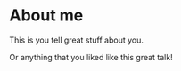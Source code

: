 

# About me

This is you tell great stuff about you.

Or anything that you liked like this great talk!

<Spotify spotifyLink="episode/39yy9K1YvtPCT5widIJjZf"  height="152px" width="100%"/>